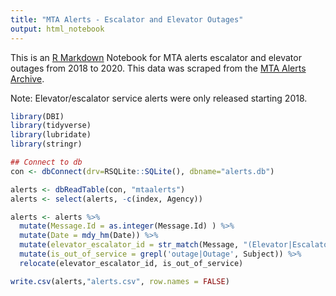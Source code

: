```yaml
---
title: "MTA Alerts - Escalator and Elevator Outages"
output: html_notebook
---
```


This is an [R Markdown](http://rmarkdown.rstudio.com) Notebook for MTA alerts escalator and elevator outages from 2018 to 2020. This data was scraped from the [MTA Alerts Archive](https://mymtaalerts.com/archive).

Note: Elevator/escalator service alerts were only released starting 2018.

```r
library(DBI)
library(tidyverse)
library(lubridate)
library(stringr)

## Connect to db
con <- dbConnect(drv=RSQLite::SQLite(), dbname="alerts.db")

alerts <- dbReadTable(con, "mtaalerts")
alerts <- select(alerts, -c(index, Agency))

```


```r
alerts <- alerts %>%
  mutate(Message.Id = as.integer(Message.Id) ) %>%
  mutate(Date = mdy_hm(Date)) %>%
  mutate(elevator_escalator_id = str_match(Message, "(Elevator|Escalator) ((EL|ES)...x?)")[,3]) %>%
  mutate(is_out_of_service = grepl('outage|Outage', Subject)) %>%
  relocate(elevator_escalator_id, is_out_of_service)

write.csv(alerts,"alerts.csv", row.names = FALSE)

```

